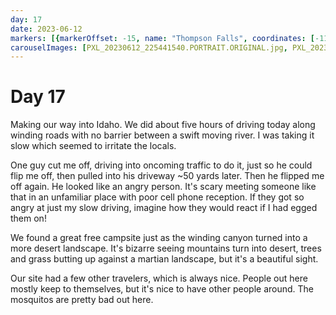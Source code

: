 ```yaml
---
day: 17
date: 2023-06-12
markers: [{markerOffset: -15, name: "Thompson Falls", coordinates: [-115.3374, 47.5955]},{markerOffset: -15, name: "Challis", coordinates: [-114.2317, 44.5046]}]
carouselImages: [PXL_20230612_225441540.PORTRAIT.ORIGINAL.jpg, PXL_20230612_225445211.PORTRAIT.ORIGINAL.jpg]
---
```

# Day 17

Making our way into Idaho. We did about five hours of driving today along winding roads with no barrier between a swift moving river. I was taking it slow which seemed to irritate the locals.

One guy cut me off, driving into oncoming traffic to do it, just so he could flip me off, then pulled into his driveway ~50 yards later. Then he flipped me off again. He looked like an angry person. It's scary meeting someone like that in an unfamiliar place with poor cell phone reception. If they got so angry at just my slow driving, imagine how they would react if I had egged them on!

We found a great free campsite just as the winding canyon turned into a more desert landscape. It's bizarre seeing mountains turn into desert, trees and grass butting up against a martian landscape, but it's a beautiful sight.

Our site had a few other travelers, which is always nice. People out here mostly keep to themselves, but it's nice to have other people around. The mosquitos are pretty bad out here.
